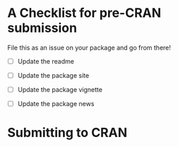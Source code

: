 # A Checklist for pre-CRAN submission

File this as an issue on your package and go from there!

- [ ] Update the readme

- [ ] Update the package site

- [ ] Update the package vignette

- [ ] Update the package news

# Submitting to CRAN
